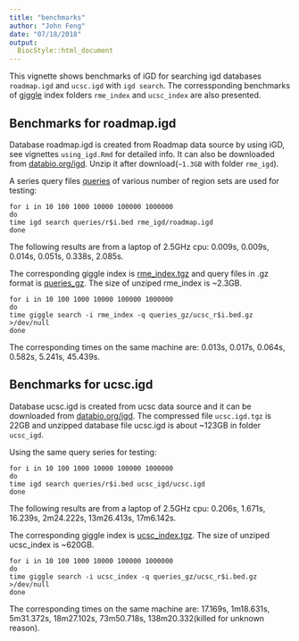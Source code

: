 ```yaml
---
title: "benchmarks"
author: "John Feng"
date: "07/18/2018"
output:
  BiocStyle::html_document
---
```


This vignette shows benchmarks of iGD for searching igd databases `roadmap.igd` and `ucsc.igd` with `igd search`. The corressponding benchmarks of [giggle](https://github.com/ryanlayer/giggle) index folders `rme_index` and `ucsc_index` are also presented. 

## Benchmarks for roadmap.igd

Database roadmap.igd  is created from Roadmap data source by using iGD, see vignettes `using_igd.Rmd` for detailed info. It can also be downloaded from [databio.org/igd](http://big.databio.org/igd). Unzip it after download(`~1.3GB` with folder `rme_igd`).

A series query files [queries](http://big.databio.org/igd) of various number of region sets are used for testing:

```
for i in 10 100 1000 10000 100000 1000000
do
time igd search queries/r$i.bed rme_igd/roadmap.igd 
done
```
The following results are from a laptop of 2.5GHz cpu:
0.009s, 0.009s, 0.014s, 0.051s, 0.338s, 2.085s.

The corresponding giggle index is [rme_index.tgz](http://big.databio.org/igd) and query files in .gz format is [queries_gz](http://big.databio.org/igd). The size of unziped rme_index is ~2.3GB.

```
for i in 10 100 1000 10000 100000 1000000
do
time giggle search -i rme_index -q queries_gz/ucsc_r$i.bed.gz >/dev/null 
done
```
The corresponding times on the same machine are:
0.013s, 0.017s, 0.064s, 0.582s, 5.241s, 45.439s. 


## Benchmarks for ucsc.igd

Database ucsc.igd is created from ucsc data source and it can be downloaded from [databio.org/igd](http://big.databio.org/igd). The compressed file `ucsc.igd.tgz` is 22GB and unzipped database file ucsc.igd is about ~123GB in folder `ucsc_igd`. 

Using the same query series for testing:

```
for i in 10 100 1000 10000 100000 1000000
do
time igd search queries/r$i.bed ucsc_igd/ucsc.igd
done
```
The following results are from a laptop of 2.5GHz cpu:
0.206s, 1.671s, 16.239s, 2m24.222s, 13m26.413s, 17m6.142s. 

The corresponding giggle index is [ucsc_index.tgz](http://big.databio.org/igd). The size of unziped ucsc_index is ~620GB.

```
for i in 10 100 1000 10000 100000 1000000
do
time giggle search -i ucsc_index -q queries_gz/ucsc_r$i.bed.gz >/dev/null 
done
```
The corresponding times on the same machine are:
17.169s, 1m18.631s, 5m31.372s, 18m27.102s, 73m50.718s, 138m20.332(killed for unknown reason).

